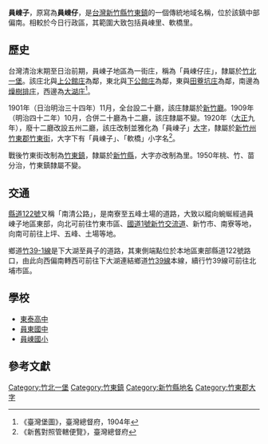 {{noteTA
|1 = zh-cn:庄; zh-hk:庄; zh-tw:庄;
}}
'''員崠子'''，原寫為'''員崠仔'''，是[[台灣|台灣]][[新竹縣|新竹縣]][[竹東鎮|竹東鎮]]的一個傳統地域名稱，位於該鎮中部偏南。相較於今日行政區，其範圍大致包括員崠里、軟橋里。

==歷史==
台灣清治末期至日治前期，員崠子地區為一街庄，稱為「員崠仔庄」，隸屬於[[竹北一堡|竹北一堡]]。該庄北與[[上公館庄|上公館庄]]為鄰，東北與[[下公館庄|下公館庄]]為鄰，東與[[田藔坑庄|田藔坑庄]]為鄰，南邊為[[燥樹排庄|燥樹排庄]]，西邊為[[大湖_(新竹縣)|大湖庄]]<ref>《臺灣堡圖》，臺灣總督府，1904年</ref>。

1901年（日治明治三十四年）11月，全台設二十廳，該庄隸屬於[[新竹廳|新竹廳]]。1909年（明治四十二年）10月，合併二十廳為十二廳，該庄隸屬不變。1920年（[[大正|大正]]九年），廢十二廳改設五州二廳，該庄改制並雅化為「員崠子」[[大字|大字]]，隸屬於[[新竹州|新竹州]][[竹東郡|竹東郡]][[竹東街|竹東街]]，大字下有「員崠子」、「軟橋」小字名<ref>《新舊對照管轄便覽》，臺灣總督府</ref>。

戰後竹東街改制為[[竹東鎮|竹東鎮]]，隸屬於[[新竹縣|新竹縣]]，大字亦改制為里。1950年桃、竹、苗分治，竹東鎮隸屬不變。

==交通==
[[縣道122號|縣道122號]]又稱「南清公路」，是南寮至五峰土場的道路，大致以縱向蜿蜒經過員崠子地區東部，向北可前往竹東市區、[[中山高速公路|國道1號]][[新竹交流道|新竹交流道]]、新竹市、南寮等地，向南可前往上坪、五峰、土場等地。

鄉道[[竹39-1線|竹39-1線]]是下大湖至員子的道路，其東側端點位於本地區東部縣道122號路口，由此向西偏南轉西可前往下大湖連結鄉道[[竹39線|竹39線]]本線，續行竹39線可前往北埔市區。

==學校==
*[[東泰高中|東泰高中]]
*[[員東國中|員東國中]]
*[[員崠國小|員崠國小]]

==參考文獻==
{{reflist}}

{{竹東郡}}

[[Category:竹北一堡|Category:竹北一堡]]
[[Category:竹東鎮|Category:竹東鎮]]
[[Category:新竹縣地名|Category:新竹縣地名]]
[[Category:竹東郡大字|Category:竹東郡大字]]